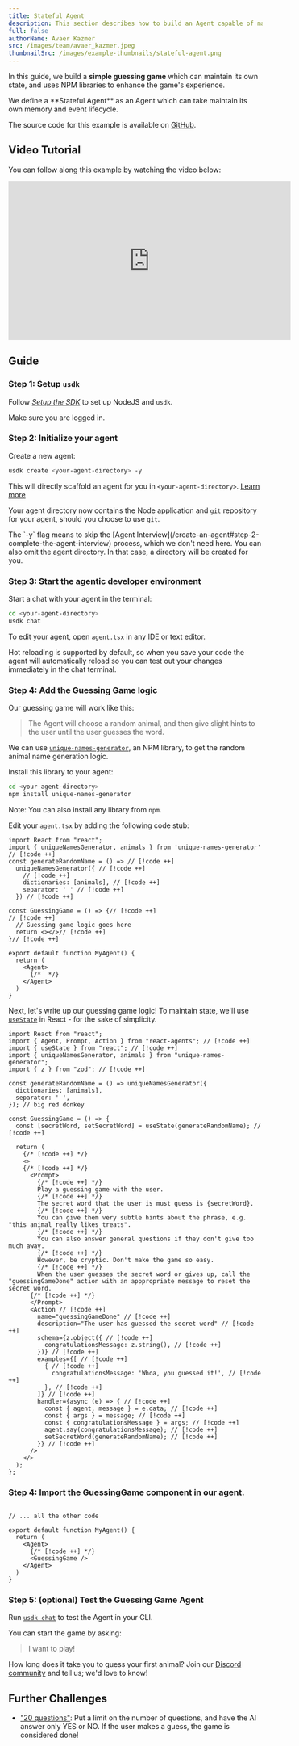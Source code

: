 ```yaml
---
title: Stateful Agent
description: This section describes how to build an Agent capable of maintaining its own state.
full: false
authorName: Avaer Kazmer
src: /images/team/avaer_kazmer.jpeg
thumbnailSrc: /images/example-thumbnails/stateful-agent.png
---
```


In this guide, we build a **simple guessing game** which can maintain its own state, and uses NPM libraries to enhance the game's experience.

<Callout>
  We define a **Stateful Agent** as an Agent which can take maintain its own
  memory and event lifecycle.
</Callout>

The source code for this example is available on [GitHub](https://github.com/UpstreetAI/usdk-examples/tree/main/guessingGame).

## Video Tutorial

You can follow along this example by watching the video below:

<iframe style={{maxWidth: '90vw'}} width="560" height="315" src="https://www.youtube.com/embed/fP18dmtW7l0?si=QMovwytQ5cmldI47" title="YouTube video player" frameborder="0" allow="accelerometer; autoplay; clipboard-write; encrypted-media; gyroscope; picture-in-picture; web-share" referrerpolicy="strict-origin-when-cross-origin" allowfullscreen></iframe>

## Guide

### Step 1: Setup `usdk`

Follow _[Setup the SDK](/install)_ to set up NodeJS and `usdk`.

Make sure you are logged in.

### Step 2: Initialize your agent

Create a new agent:

```bash
usdk create <your-agent-directory> -y
```

This will directly scaffold an agent for you in `<your-agent-directory>`. [Learn more](/create-an-agent#file-structure)

Your agent directory now contains the Node application and `git` repository for your agent, should you choose to use `git`.

<Callout>
  The `-y` flag means to skip the [Agent
  Interview](/create-an-agent#step-2-complete-the-agent-interview) process,
  which we don't need here. You can also omit the agent directory. In that case,
  a directory will be created for you.
</Callout>

### Step 3: Start the agentic developer environment

Start a chat with your agent in the terminal:

```bash
cd <your-agent-directory>
usdk chat
```

To edit your agent, open `agent.tsx` in any IDE or text editor.

Hot reloading is supported by default, so when you save your code the agent will automatically reload so you can test out your changes immediately in the chat terminal.

### Step 4: Add the Guessing Game logic

Our guessing game will work like this:

> The Agent will choose a random animal, and then give slight hints to the user until the user guesses the word.

We can use [`unique-names-generator`](https://www.npmjs.com/package/unique-names-generator), an NPM library, to get the random animal name generation logic.

Install this library to your agent:

```bash
cd <your-agent-directory>
npm install unique-names-generator
```

Note: You can also install any library from `npm`.

Edit your `agent.tsx` by adding the following code stub:

```tsx title="agent.tsx"
import React from "react";
import { uniqueNamesGenerator, animals } from 'unique-names-generator' // [!code ++]
const generateRandomName = () => // [!code ++]
  uniqueNamesGenerator({ // [!code ++]
    // [!code ++]
    dictionaries: [animals], // [!code ++]
    separator: ' ' // [!code ++]
  }) // [!code ++]

const GuessingGame = () => {// [!code ++]
// [!code ++]
  // Guessing game logic goes here
  return <></>// [!code ++]
}// [!code ++]

export default function MyAgent() {
  return (
    <Agent>
      {/*  */}
    </Agent>
  )
}

```

Next, let's write up our guessing game logic! To maintain state, we'll use [`useState`](https://react.dev/reference/react/useState) in React - for the sake of simplicity.

```tsx title="agent.tsx"
import React from "react";
import { Agent, Prompt, Action } from "react-agents"; // [!code ++]
import { useState } from "react"; // [!code ++]
import { uniqueNamesGenerator, animals } from "unique-names-generator";
import { z } from "zod"; // [!code ++]

const generateRandomName = () => uniqueNamesGenerator({
  dictionaries: [animals],
  separator: ' ',
}); // big red donkey

const GuessingGame = () => {
  const [secretWord, setSecretWord] = useState(generateRandomName); // [!code ++]

  return (
    {/* [!code ++] */}
    <>
    {/* [!code ++] */}
      <Prompt>
        {/* [!code ++] */}
        Play a guessing game with the user.
        {/* [!code ++] */}
        The secret word that the user is must guess is {secretWord}.
        {/* [!code ++] */}
        You can give them very subtle hints about the phrase, e.g. "this animal really likes treats".
        {/* [!code ++] */}
        You can also answer general questions if they don't give too much away.
        {/* [!code ++] */}
        However, be cryptic. Don't make the game so easy.
        {/* [!code ++] */}
        When the user guesses the secret word or gives up, call the "guessingGameDone" action with an apppropriate message to reset the secret word.
      {/* [!code ++] */}
      </Prompt>
      <Action // [!code ++]
        name="guessingGameDone" // [!code ++]
        description="The user has guessed the secret word" // [!code ++]
        schema={z.object({ // [!code ++]
          congratulationsMessage: z.string(), // [!code ++]
        })} // [!code ++]
        examples={[ // [!code ++]
          { // [!code ++]
            congratulationsMessage: 'Whoa, you guessed it!', // [!code ++]
          }, // [!code ++]
        ]} // [!code ++]
        handler={async (e) => { // [!code ++]
          const { agent, message } = e.data; // [!code ++]
          const { args } = message; // [!code ++]
          const { congratulationsMessage } = args; // [!code ++]
          agent.say(congratulationsMessage); // [!code ++]
          setSecretWord(generateRandomName); // [!code ++]
        }} // [!code ++]
      />
    </>
  );
};
```

### Step 4: Import the GuessingGame component in our agent.

```tsx title="agent.tsx"

// ... all the other code

export default function MyAgent() {
  return (
    <Agent>
      {/* [!code ++] */}
      <GuessingGame />
    </Agent>
  )
}
```

### Step 5: (optional) Test the Guessing Game Agent

Run [`usdk chat`](/test-your-agent) to test the Agent in your CLI.

You can start the game by asking:

> I want to play!

How long does it take you to guess your first animal? Join our [Discord community](https://upstreet.ai/usdk-discord) and tell us; we'd love to know!

## Further Challenges

- ["20 questions"](https://contentrules.com/20-questions-a-game-of-taxonomy/#:~:text=The%20premise%20of%20the%20game,within%2020%20questions%2C%20they%20win.): Put a limit on the number of questions, and have the AI answer only YES or NO. If the user makes a guess, the game is considered done!
